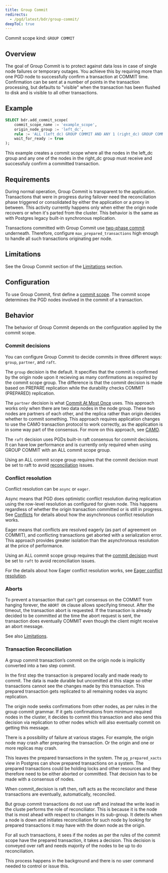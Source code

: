 ```yaml
---
title: Group Commit
redirects:
  - /pgd/latest/bdr/group-commit/
deepToC: true
---
```


Commit scope kind: `GROUP COMMIT`

## Overview

The goal of Group Commit is to protect against data loss in case of single node
failures or temporary outages. You achieve this by requiring more than one PGD
node to successfully confirm a transaction at COMMIT time. Confirmation can be sent
at a number of points in the transaction processing, but defaults to "visible" when
the transaction has been flushed to disk and is visible to all other transactions.


## Example

```sql
SELECT bdr.add_commit_scope(
    commit_scope_name := 'example_scope',
    origin_node_group := 'left_dc',
    rule := 'ALL (left_dc) GROUP COMMIT AND ANY 1 (right_dc) GROUP COMMIT',
    wait_for_ready := true
);
```

This example creates a commit scope where all the nodes in the left_dc group and any one of the nodes in the right_dc group must receive and successfuly confirm a committed transaction.


## Requirements

During normal operation, Group Commit is transparent to the application.
Transactions that were in progress during failover need the reconciliation phase
triggered or consolidated by either the application or a proxy in between. This
activity currently happens only when either the origin node recovers or when
it's parted from the cluster. This behavior is the same as with Postgres legacy
built-in synchronous replication.

Transactions committed with Group Commit use [two-phase
commit](../terminology/#two-phase-commit-2pc) underneath. Therefore, configure
`max_prepared_transactions` high enough to handle all such transactions
originating per node.

## Limitations

See the Group Commit section of the [Limitations](limitations#group-commit) section.


## Configuration

To use Group Commit, first define a [commit scope](commit-scopes). The commit scope
determines the PGD nodes involved in the commit of a transaction.

## Behavior

The behavior of Group Commit depends on the configuration applied by the commit
scope.

### Commit decisions

You can configure Group Commit to decide commits in three different ways: `group`,
`partner`, and `raft`.

The `group` decision is the default. It specifies that the commit is confirmed
by the origin node upon it recieving as many confirmations as required by the
commit scope group. The difference is that the commit decision is made based on
PREPARE replication while the durability checks COMMIT (PREPARED) replication.

The `partner` decision is what [Commit At Most Once](camo) uses. This approach
works only when there are two data nodes in the node group. These two nodes are
partners of each other, and the replica rather than origin decides whether
to commit something. This approach requires application changes to use
the CAMO transaction protocol to work correctly, as the application is in some way
part of the consensus. For more on this approach, see [CAMO](camo).

The `raft` decision uses PGDs built-in raft consensus for commit decisions. It
can have low performance and is currently only required when using GROUP COMMIT
with an ALL commit scope group.

Using an ALL commit scope group requires that the commit decision must be set to
raft to avoid [reconciliation](#transaction-reconciliation) issues. 

### Conflict resolution

Conflict resolution can be `async` or `eager`.

Async means that PGD does optimistic conflict resolution during replication
using the row-level resolution as configured for given node. This happens
regardless of whether the origin transaction committed or is still in progress.
See [Conflicts](../consistency/conflicts) for details about how the asynchronous
conflict resolution works.

Eager means that conflicts are resolved eagerly (as part of agreement on
COMMIT), and conflicting transactions get aborted with a serialization error.
This approach provides greater isolation than the asynchronous resolution at the
price of performance. 

Using an ALL commit scope group requires that the [commit
decision](#commit-decisions) must be set to `raft` to avoid reconciliation
issues.

For the details about how Eager conflict resolution works,
see [Eager conflict resolution](../consistency/eager). 

### Aborts

To prevent a transaction that can't get consensus on the COMMIT from hanging
forever, the `ABORT ON` clause allows specifying timeout. After the timeout, the
transaction abort is requested. If the transaction is already
decided to be committed at the time the abort request is sent, the transaction
does eventually COMMIT even though the client might receive an abort message.

See also [Limitations](limitations). 

### Transaction Reconciliation

A group commit transaction’s commit on the origin node is implicitly converted 
into a two step commit. 

In the first step the transaction is prepared locally and made ready to commit.
The data is made durable but uncomitted at this stage so other transactions
cannot see the changes made by this transaction. This prepared transaction gets
replicated to all remaining nodes via async replication. 

The origin node seeks confirmations from other nodes, as per rules in the group
commit grammar. If it gets confirmations from minimum required nodes in the
cluster, it decides to commit this transaction and also send this decision via
replication to other nodes which will also eventually commit on getting this
message. 

There is a possibility of failure at various stages. For example, the origin
node may crash after preparing the transaction. Or the origin and one or more
replicas may crash. 

This leaves the prepared transactions in the system. The `pg_prepared_xacts`
view in Postgres can show prepared transactions on a system. The prepared
transactions could be holding locks and other resources and they therefore need
to be either aborted or committed. That decision has to be made with a consensus
of nodes. 

When commit_decision is raft then, raft acts as the reconcilator and these
transactions are eventually, automatically, reconciled. 

But group commit transactions do not use raft and instead the write lead in the
cluste performs the role of reconciliator. This is because it is the node that
is most ahead with respect to changes in its sub-group. It detects when a node
is down and initiates reconciliation for such node by looking for prepared
transactions it may have with the down node as the origin. 

For all such transactions, it sees if the nodes as per the rules of the commit
scope have the prepared transaction, it takes a decision. This decision is
conveyed over raft and needs majority of the nodes to be up to do
reconciliation.

This process happens in the background and there is no user command needed to
control or issue this.
